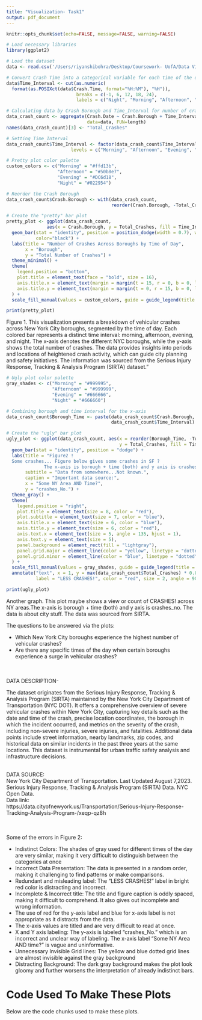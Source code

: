 ```yaml
---
title: "Visualization- Task1"
output: pdf_document
---
```


```r
knitr::opts_chunk$set(echo=FALSE, message=FALSE, warning=FALSE)
```

```r
# Load necessary libraries
library(ggplot2)

# Load the dataset 
data <- read.csv('/Users/riyanshibohra/Desktop/Coursework- UofA/Data Viz assignments/Data Viz6/SIRTA.csv')

# Convert Crash Time into a categorical variable for each time of the day
data$Time_Interval <- cut(as.numeric(
  format(as.POSIXct(data$Crash.Time, format="%H:%M"), "%H")), 
                          breaks = c(-1, 6, 12, 18, 24), 
                          labels = c("Night", "Morning", "Afternoon", "Evening"))

# Calculating data by Crash Borough and Time_Interval for number of crashes
data_crash_count <- aggregate(Crash.Date ~ Crash.Borough + Time_Interval, 
                              data=data, FUN=length)
names(data_crash_count)[3] <- "Total_Crashes"  

# Setting Time_Interval
data_crash_count$Time_Interval <- factor(data_crash_count$Time_Interval, 
                        levels = c("Morning", "Afternoon", "Evening", "Night"))

# Pretty plot color palette
custom_colors <- c("Morning" = "#ffd13b",  
                   "Afternoon" = "#50b8e7", 
                   "Evening" = "#DC6d18", 
                   "Night" = "#022954") 

# Reorder the Crash Borough
data_crash_count$Crash.Borough <- with(data_crash_count,
                                       reorder(Crash.Borough, -Total_Crashes))

```

```r

# Create the "pretty" bar plot
pretty_plot <- ggplot(data_crash_count, 
               aes(x = Crash.Borough, y = Total_Crashes, fill = Time_Interval)) +
  geom_bar(stat = "identity", position = position_dodge(width = 0.7), width = 0.7,
           color="black") +  
  labs(title = "Number of Crashes Across Boroughs by Time of Day", 
       x = "Borough", 
       y = "Total Number of Crashes") +
  theme_minimal() +
  theme(
    legend.position = "bottom",
    plot.title = element_text(face = "bold", size = 16),
    axis.title.x = element_text(margin = margin(t = 15, r = 0, b = 0, l = 0)), 
    axis.title.y = element_text(margin = margin(t = 0, r = 15, b = 0, l = 0))   
  ) +
  scale_fill_manual(values = custom_colors, guide = guide_legend(title = "Time of Day"))

print(pretty_plot)

```

Figure 1. This visualization presents a breakdown of vehicular crashes across New York City boroughs, segmented by the time of day. Each colored bar represents a distinct time interval: morning, afternoon, evening, and night. The x-axis denotes the different NYC boroughs, while the y-axis shows the total number of crashes. The data provides insights into periods and locations of heightened crash activity, which can guide city planning and safety initiatives. The information was sourced from the Serious Injury Response, Tracking & Analysis Program (SIRTA) dataset."

```r

# Ugly plot color palette
gray_shades <- c("Morning" = "#999995",  
                 "Afternoon" = "#999999", 
                 "Evening" = "#666666",   
                 "Night" = "#666660")    

# Combining borough and time interval for the x-axis
data_crash_count$Borough_Time <- paste(data_crash_count$Crash.Borough, 
                                       data_crash_count$Time_Interval)

# Create the "ugly" bar plot
ugly_plot <- ggplot(data_crash_count, aes(x = reorder(Borough_Time, -Total_Crashes),
                                          y = Total_Crashes, fill = Time_Interval)) +
  geom_bar(stat = "identity", position = "dodge") +
  labs(title = "Figure2 ! 
  Some crashes... Figure below gives some crashes in SF ?
              The x-axis is borough + time (both) and y axis is crashes_no.", 
       subtitle = "Data from somewhere...Not known.",
       caption = "Important data source:", 
       x = "Some NY Area AND Time?", 
       y = "crashes_No.") +
  theme_gray() +
  theme(
    legend.position = "right",
    plot.title = element_text(size = 8, color = "red"),  
    plot.subtitle = element_text(size = 7, color = "blue"), 
    axis.title.x = element_text(size = 6, color = "blue"),  
    axis.title.y = element_text(size = 6, color = "red"),
    axis.text.x = element_text(size = 5, angle = 135, hjust = 1),  
    axis.text.y = element_text(size = 5),
    panel.background = element_rect(fill = "lightgray"),  
    panel.grid.major = element_line(color = "yellow", linetype = "dotted"), 
    panel.grid.minor = element_line(color = "blue", linetype = "dotted")  
  ) +
  scale_fill_manual(values = gray_shades, guide = guide_legend(title = "Time of Day"))+
  annotate("text", x = 1, y = max(data_crash_count$Total_Crashes) * 0.8, 
           label = "LESS CRASHES!", color = "red", size = 2, angle = 90, hjust = 1)

print(ugly_plot)

```

Another graph. This plot maybe shows a view or count of CRASHES! across NY areas.The x-axis is borough + time (both) and y axis is crashes_no. The data is about city stuff. The data was sourced from SIRTA. 
\newpage


\newpage
The questions to be answered via the plots: 

* Which New York City boroughs experience the highest number of vehicular crashes?
* Are there any specific times of the day when certain boroughs experience a surge in vehicular crashes? 

\
\
DATA DESCRIPTION-

The dataset originates from the Serious Injury Response, Tracking & Analysis Program (SIRTA) maintained by the New York City Department of Transportation (NYC DOT). It offers a comprehensive overview of severe vehicular crashes within New York City, capturing key details such as the date and time of the crash, precise location coordinates, the borough in which the incident occurred, and metrics on the severity of the crash, including non-severe injuries, severe injuries, and fatalities. Additional data points include street information, nearby landmarks, zip codes, and historical data on similar incidents in the past three years at the same locations. This dataset is instrumental for urban traffic safety analysis and infrastructure decisions.

\
DATA SOURCE: \
New York City Department of Transportation. Last Updated August 7,2023. \
Serious Injury Response, Tracking & Analysis Program (SIRTA) Data. NYC Open Data. \
Data link: \
https://data.cityofnewyork.us/Transportation/Serious-Injury-Response-Tracking-Analysis-Program-/xeqp-qz8h 

\
\
Some of the errors in Figure 2: 

* Indistinct Colors: The shades of gray used for different times of the day are very similar, making it very difficult to distinguish between the categories at once
* Incorrect Data Presentation: The data is presented in a random order, making it challenging to find patterns or make comparisons.
* Redundant and misleading label: The "LESS CRASHES!" label in bright red color is distracting and incorrect.
* Incomplete & Incorrect title: The title and figure caption is oddly spaced, making it difficult to comprehend. It also gives out incomplete and wrong information.
* The use of red for the y-axis label and blue for x-axis label is not appropriate as it distracts from the data.
* The x-axis values are titled and are very difficult to read at once.
* X and Y axis labeling: The y-axis is labeled "crashes_No." which is an incorrect and unclear way of labeling. The x-axis label "Some NY Area AND time?" is vague and uninformative.
* Unnecessary Invisible Grid lines: The yellow and blue dotted grid lines are almost invisible against the gray background
* Distracting Background: The dark gray background makes the plot look gloomy and further worsens the interpretation of already indistinct bars.

\newpage
# Code Used To Make These Plots
Below are the code chunks used to make these plots.  
      
```r
```

```r
```

```r
```

